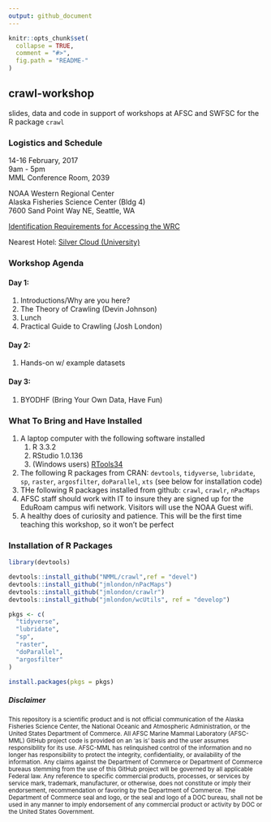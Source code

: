 ```yaml
---
output: github_document
---
```


<!-- README.md is generated from README.Rmd. Please edit that file -->

```r
knitr::opts_chunk$set(
  collapse = TRUE,
  comment = "#>",
  fig.path = "README-"
)
```

## crawl-workshop
slides, data and code in support of workshops at AFSC and SWFSC for the R package `crawl`

### Logistics and Schedule

14-16 February, 2017  
9am - 5pm  
MML Conference Room, 2039  
  
NOAA Western Regional Center  
Alaska Fisheries Science Center (Bldg 4)  
7600 Sand Point Way NE, Seattle, WA  

[Identification Requirements for Accessing the WRC](http://www.wrc.noaa.gov/NewIdRequirements.htm)

Nearest Hotel: 
[Silver Cloud (University)](https://www.silvercloud.com/university/)


### Workshop Agenda

#### Day 1: 
1. Introductions/Why are you here?
1. The Theory of Crawling (Devin Johnson)
1. Lunch
1. Practical Guide to Crawling (Josh London)

#### Day 2: 
1. Hands-on w/ example datasets

#### Day 3: 
1. BYODHF (Bring Your Own Data, Have Fun)

### What To Bring and Have Installed

1. A laptop computer with the following software installed
    1. R 3.3.2
    1. RStudio 1.0.136
    1. (Windows users) [RTools34](https://cran.r-project.org/bin/windows/Rtools/)
1. The following R packages from CRAN: `devtools`, `tidyverse`, `lubridate`, `sp`, `raster`, `argosfilter`, `doParallel`, `xts` (see below for installation code)
1. THe following R packages installed from github: `crawl`, `crawlr`, `nPacMaps`
1. AFSC staff should work with IT to insure they are signed up for the EduRoam campus wifi network. Visitors will use the NOAA Guest wifi.
1. A healthy does of curiosity and patience. This will be the first time teaching this workshop, so it won't be perfect

### Installation of R Packages

```r
library(devtools)

devtools::install_github("NMML/crawl",ref = "devel")
devtools::install_github("jmlondon/nPacMaps")
devtools::install_github("jmlondon/crawlr")
devtools::install_github("jmlondon/wcUtils", ref = "develop")

pkgs <- c(
  "tidyverse",
  "lubridate",
  "sp",
  "raster",
  "doParallel",
  "argosfilter"
)

install.packages(pkgs = pkgs)
```

##### Disclaimer

<sub>This repository is a scientific product and is not official communication of the Alaska Fisheries Science Center, the National Oceanic and Atmospheric Administration, or the United States Department of Commerce. All AFSC Marine Mammal Laboratory (AFSC-MML) GitHub project code is provided on an ‘as is’ basis and the user assumes responsibility for its use. AFSC-MML has relinquished control of the information and no longer has responsibility to protect the integrity, confidentiality, or availability of the information. Any claims against the Department of Commerce or Department of Commerce bureaus stemming from the use of this GitHub project will be governed by all applicable Federal law. Any reference to specific commercial products, processes, or services by service mark, trademark, manufacturer, or otherwise, does not constitute or imply their endorsement, recommendation or favoring by the Department of Commerce. The Department of Commerce seal and logo, or the seal and logo of a DOC bureau, shall not be used in any manner to imply endorsement of any commercial product or activity by DOC or the United States Government.</sub>
